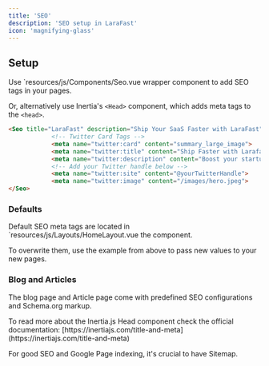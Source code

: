 ```yaml
---
title: 'SEO'
description: 'SEO setup in LaraFast'
icon: 'magnifying-glass'
---
```


## Setup

Use `resources/js/Components/Seo.vue wrapper component to add SEO tags in your pages.

Or, alternatively use Inertia's `<Head>` component, which adds meta tags to the `<head>`.

```html
<Seo title="LaraFast" description="Ship Your SaaS Faster with LaraFast">
            <!-- Twitter Card Tags -->
            <meta name="twitter:card" content="summary_large_image">
            <meta name="twitter:title" content="Ship Faster with Larafast - Laravel Starter Kit">
            <meta name="twitter:description" content="Boost your startup with Larafast - Laravel Starter Kit - a powerful solution for efficiency, speed, and success in your entrepreneurial journey. Transform your idea into reality in just a matter of days.">
            <!-- Add your Twitter handle below -->
            <meta name="twitter:site" content="@yourTwitterHandle">
            <meta name="twitter:image" content="/images/hero.jpeg">
</Seo>
```

### Defaults

Default SEO meta tags are located in `resources/js/Layouts/HomeLayout.vue the component.

To overwrite them, use the example from above to pass new values to your new pages.

### Blog and Articles

The blog page and Article page come with predefined SEO configurations and Schema.org markup.&#x20;

<Tip>
To read more about the Inertia.js Head component check the official documentation: [https://inertiajs.com/title-and-meta](https://inertiajs.com/title-and-meta)
</Tip>

For good SEO and Google Page indexing, it's crucial to have Sitemap.
